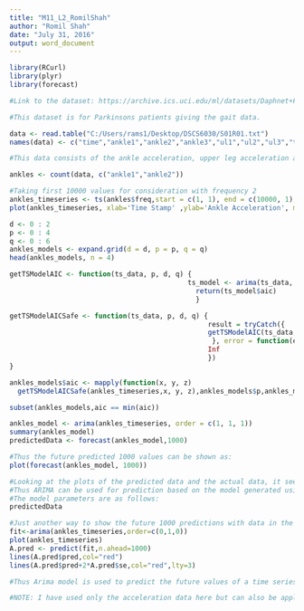 ```yaml
---
title: "M11_L2_RomilShah"
author: "Romil Shah"
date: "July 31, 2016"
output: word_document
---
```


```r
library(RCurl)
library(plyr)
library(forecast)

#Link to the dataset: https://archive.ics.uci.edu/ml/datasets/Daphnet+Freezing+of+Gait

#This dataset is for Parkinsons patients giving the gait data.

data <- read.table("C:/Users/rams1/Desktop/DSCS6030/S01R01.txt")
names(data) <- c("time","ankle1","ankle2","ankle3","ul1","ul2","ul3","ta1","ta2","ta3","labels")

#This data consists of the ankle acceleration, upper leg acceleration and trunk acceleration with different subjects who are either healthy or have parkisons disease. This is a time series data which I am using in my project. Here I am using the information of a parkisons patient where the ankle data will be used to analyse using ARIMA models.

ankles <- count(data, c("ankle1","ankle2"))

#Taking first 10000 values for consideration with frequency 2
ankles_timeseries <- ts(ankles$freq,start = c(1, 1), end = c(10000, 1), frequency = 2)   
plot(ankles_timeseries, xlab='Time Stamp' ,ylab='Ankle Acceleration', main='Ankle Acceleration')

d <- 0 : 2
p <- 0 : 4
q <- 0 : 6
ankles_models <- expand.grid(d = d, p = p, q = q)
head(ankles_models, n = 4)

getTSModelAIC <- function(ts_data, p, d, q) {
                                            ts_model <- arima(ts_data, order = c(p, d, q))
                                              return(ts_model$aic)
                                              }

getTSModelAICSafe <- function(ts_data, p, d, q) {  
                                                 result = tryCatch({
                                                 getTSModelAIC(ts_data, p, d, q)
                                                  }, error = function(e) {
                                                 Inf
                                                 })
}

ankles_models$aic <- mapply(function(x, y, z) 
  getTSModelAICSafe(ankles_timeseries,x, y, z),ankles_models$p,ankles_models$d,ankles_models$q)

subset(ankles_models,aic == min(aic))

ankles_model <- arima(ankles_timeseries, order = c(1, 1, 1))
summary(ankles_model)
predictedData <- forecast(ankles_model,1000)

#Thus the future predicted 1000 values can be shown as:
plot(forecast(ankles_model, 1000))

#Looking at the plots of the predicted data and the actual data, it seems to be coninciding. Thus the arima models provides a best fit for the time series analysis for the dataset used by me. 
#Thus ARIMA can be used for prediction based on the model generated using the test dataset.
#The model parameters are as follows:
predictedData

#Just another way to show the future 1000 predictions with data in the positive as the acceleration values are positive in this particular dataset.
fit<-arima(ankles_timeseries,order=c(0,1,0))
plot(ankles_timeseries)
A.pred <- predict(fit,n.ahead=1000)
lines(A.pred$pred,col="red")
lines(A.pred$pred+2*A.pred$se,col="red",lty=3)

#Thus Arima model is used to predict the future values of a time series dataset and for the dataset I am using, it helps in prediction of the future values of the ankle acceleration and hereby helping in prediction of parkinsons disease in a person.

#NOTE: I have used only the acceleration data here but can also be applied to the speech data that I am using in my project.
```

